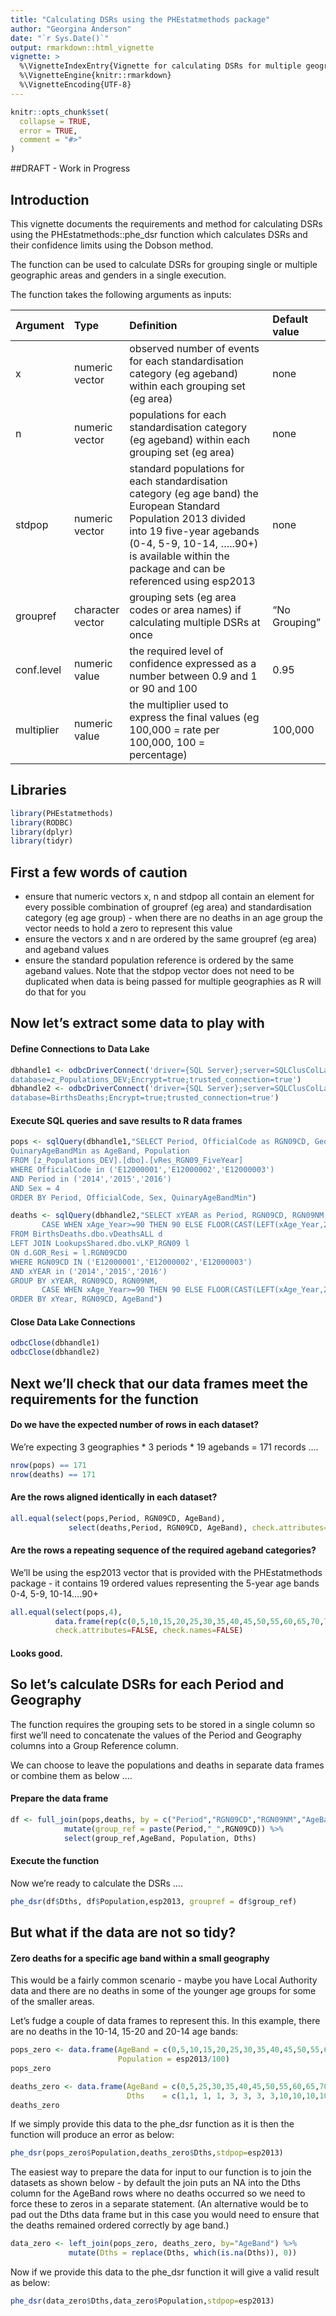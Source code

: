 ```yaml
---
title: "Calculating DSRs using the PHEstatmethods package"
author: "Georgina Anderson"
date: "`r Sys.Date()`"
output: rmarkdown::html_vignette
vignette: >
  %\VignetteIndexEntry{Vignette for calculating DSRs for multiple geographies using data from the Data Lake}
  %\VignetteEngine{knitr::rmarkdown}
  %\VignetteEncoding{UTF-8}
---
```


```r
knitr::opts_chunk$set(
  collapse = TRUE,
  error = TRUE,
  comment = "#>"
)
```

##DRAFT - Work in Progress



## Introduction
This vignette documents the requirements and method for calculating DSRs using the PHEstatmethods::phe_dsr function 
which calculates DSRs and their confidence limits using the Dobson method.


The function can be used to calculate DSRs for grouping single or multiple geographic areas and genders in a single execution.


The function takes the following arguments as inputs:

| Argument  | Type            | Definition                                                                |Default value  |
|:----------|:----------------|:--------------------------------------------------------------------------|:--------------|
| x         | numeric vector  | observed number of events for each standardisation category (eg ageband) within each grouping set (eg area)    | none          |
| n         | numeric vector  | populations for each standardisation category (eg ageband) within each grouping set (eg area)               | none          |
| stdpop    | numeric vector  | standard populations for each standardisation category (eg age band) the European Standard Population 2013 divided into 19 five-year agebands (0-4, 5-9, 10-14, .....90+) is available within the package and can be referenced using esp2013   | none          | 
| groupref  | character vector| grouping sets (eg area codes or area names) if calculating multiple DSRs at once      | "No Grouping" |
| conf.level| numeric value   | the required level of confidence expressed as a number between 0.9 and 1 or 90 and 100  | 0.95          |
| multiplier| numeric value   | the multiplier used to express the final values (eg 100,000 = rate per 100,000, 100 = percentage)                          | 100,000       |



## Libraries

```r
library(PHEstatmethods)
library(RODBC)
library(dplyr)
library(tidyr)
```


## First a few words of caution
* ensure that numeric vectors x, n and stdpop all contain an element for every possible combination of groupref  (eg area) and standardisation category (eg age group) - when there are no deaths in an age group the vector needs to hold a zero to represent this value
* ensure the vectors x and n are ordered by the same groupref (eg area) and ageband values
* ensure the standard population reference is ordered by the same ageband values.  Note that the stdpop vector does not need to be duplicated when data is being passed for multiple geographies as R will do that for you

## Now let's extract some data to play with

#### Define Connections to Data Lake
```r
dbhandle1 <- odbcDriverConnect('driver={SQL Server};server=SQLClusColLake\\Lake;
database=z_Populations_DEV;Encrypt=true;trusted_connection=true')
dbhandle2 <- odbcDriverConnect('driver={SQL Server};server=SQLClusColLake\\Lake;
database=BirthsDeaths;Encrypt=true;trusted_connection=true')
```

#### Execute SQL queries and save results to R data frames
```r
pops <- sqlQuery(dbhandle1,"SELECT Period, OfficialCode as RGN09CD, GeoName as RGN09NM, 
QuinaryAgeBandMin as AgeBand, Population
FROM [z_Populations_DEV].[dbo].[vRes_RGN09_FiveYear]
WHERE OfficialCode in ('E12000001','E12000002','E12000003')
AND Period in ('2014','2015','2016')
AND Sex = 4
ORDER BY Period, OfficialCode, Sex, QuinaryAgeBandMin")

deaths <- sqlQuery(dbhandle2,"SELECT xYEAR as Period, RGN09CD, RGN09NM, 
       CASE WHEN xAge_Year>=90 THEN 90 ELSE FLOOR(CAST(LEFT(xAge_Year,2) AS FLOAT)/5)*5 END AS AgeBand, COUNT(*) AS Dths
FROM BirthsDeaths.dbo.vDeathsALL d
LEFT JOIN LookupsShared.dbo.vLKP_RGN09 l
ON d.GOR_Resi = l.RGN09CDO 
WHERE RGN09CD IN ('E12000001','E12000002','E12000003')
AND xYEAR in ('2014','2015','2016')
GROUP BY xYEAR, RGN09CD, RGN09NM, 
       CASE WHEN xAge_Year>=90 THEN 90 ELSE FLOOR(CAST(LEFT(xAge_Year,2) AS FLOAT)/5)*5 END
ORDER BY xYear, RGN09CD, AgeBand")
```

#### Close Data Lake Connections
```r
odbcClose(dbhandle1)
odbcClose(dbhandle2)
```


## Next we'll check that our data frames meet the requirements for the function

#### Do we have the expected number of rows in each dataset?
We're expecting 3 geographies * 3 periods * 19 agebands = 171 records ....

```r
nrow(pops) == 171
nrow(deaths) == 171
```

#### Are the rows aligned identically in each dataset?
``` r
all.equal(select(pops,Period, RGN09CD, AgeBand),
             select(deaths,Period, RGN09CD, AgeBand), check.attributes=FALSE, check.names=FALSE)
```

#### Are the rows a repeating sequence of the required ageband categories? 
We'll be using the esp2013 vector that is provided with the PHEstatmethods package -
it contains 19 ordered values representing the 5-year age bands 0-4, 5-9, 10-14....90+
``` r
all.equal(select(pops,4),
          data.frame(rep(c(0,5,10,15,20,25,30,35,40,45,50,55,60,65,70,75,80,85,90),times=9)),
          check.attributes=FALSE, check.names=FALSE)
```

#### Looks good.

## So let's calculate DSRs for each Period and Geography 
The function requires the grouping sets to be stored in a single column so first we'll need to concatenate
the values of the Period and Geography columns into a Group Reference column.

We can choose to leave the populations and deaths in separate data frames or combine them as below ....

#### Prepare the data frame

``` r
df <- full_join(pops,deaths, by = c("Period","RGN09CD","RGN09NM","AgeBand")) %>%
            mutate(group_ref = paste(Period,"_",RGN09CD)) %>%
            select(group_ref,AgeBand, Population, Dths)
```
 
#### Execute the function
 
Now we're ready to calculate the DSRs .... 
 
``` r
phe_dsr(df$Dths, df$Population,esp2013, groupref = df$group_ref)

```

## But what if the data are not so tidy?

#### Zero deaths for a specific age band within a small geography
This would be a fairly common scenario - maybe you have Local Authority data and there are no deaths in some of the younger age groups for some of the smaller areas.  

Let's fudge a couple of data frames to represent this.  In this example, there are no deaths in the 10-14, 15-20 and 20-14 age bands:

``` r
pops_zero <- data.frame(AgeBand = c(0,5,10,15,20,25,30,35,40,45,50,55,60,65,70,75,80,85,90),
                        Population = esp2013/100)
pops_zero

deaths_zero <- data.frame(AgeBand = c(0,5,25,30,35,40,45,50,55,60,65,70,75,80,85,90),
                          Dths    = c(1,1, 1, 1, 3, 3, 3, 3,10,10,10,10, 8, 8, 8, 8))
deaths_zero
```

If we simply provide this data to the phe_dsr function as it is then the function will produce an error as below:
``` r
phe_dsr(pops_zero$Population,deaths_zero$Dths,stdpop=esp2013)
```
The easiest way to prepare the data for input to our function is to join the datasets as shown below - by default the join puts an NA into the Dths column for the AgeBand rows where no deaths occurred so we need to force these to zeros in a separate statement.  (An alternative would be to pad out the Dths data frame but in this case you would need to ensure that the deaths remained ordered correctly by age band.) 

``` r
data_zero <- left_join(pops_zero, deaths_zero, by="AgeBand") %>%
             mutate(Dths = replace(Dths, which(is.na(Dths)), 0))
```

Now if we provide this data to the phe_dsr function it will give a valid result as below:
``` r
phe_dsr(data_zero$Dths,data_zero$Population,stdpop=esp2013)
```


